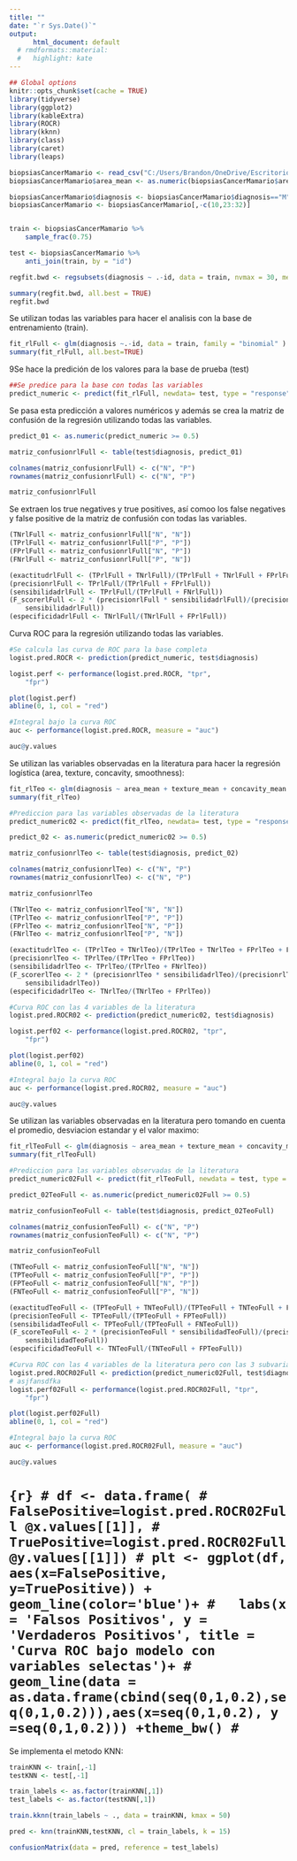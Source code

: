 ```yaml
---
title: ""
date: "`r Sys.Date()`"
output: 
      html_document: default
  # rmdformats::material:
  #   highlight: kate
---
```


```r
## Global options
knitr::opts_chunk$set(cache = TRUE)
library(tidyverse)
library(ggplot2)
library(kableExtra)
library(ROCR)
library(kknn)
library(class)
library(caret)
library(leaps)

biopsiasCancerMamario <- read_csv("C:/Users/Brandon/OneDrive/Escritorio/Estadistica actuarial II/biopsiasCancerMamario.csv") %>% select(-...33)
biopsiasCancerMamario$area_mean <- as.numeric(biopsiasCancerMamario$area_mean)

biopsiasCancerMamario$diagnosis <- biopsiasCancerMamario$diagnosis=="M"
biopsiasCancerMamario <- biopsiasCancerMamario[,-c(10,23:32)]


train <- biopsiasCancerMamario %>%
    sample_frac(0.75)

test <- biopsiasCancerMamario %>%
    anti_join(train, by = "id")
```


```r
regfit.bwd <- regsubsets(diagnosis ~ .-id, data = train, nvmax = 30, method = "forward")

summary(regfit.bwd, all.best = TRUE)
regfit.bwd
```


Se utilizan todas las variables para hacer el analisis con la base de entrenamiento (train).

```r
fit_rlFull <- glm(diagnosis ~.-id, data = train, family = "binomial" )
summary(fit_rlFull, all.best=TRUE)
```
9Se hace la predición de los valores para la base de prueba (test)
```r
##Se predice para la base con todas las variables
predict_numeric <- predict(fit_rlFull, newdata= test, type = "response")
```

Se pasa esta predicción a valores numéricos y además se crea la matriz de confusión de la regresión utilizando todas las variables.
```r
predict_01 <- as.numeric(predict_numeric >= 0.5)

matriz_confusionrlFull <- table(test$diagnosis, predict_01)

colnames(matriz_confusionrlFull) <- c("N", "P")
rownames(matriz_confusionrlFull) <- c("N", "P")

matriz_confusionrlFull
```
Se extraen los true negatives y true positives, así comoo los false negatives y false positive de la matriz de confusión con todas las variables.
```r
(TNrlFull <- matriz_confusionrlFull["N", "N"])
(TPrlFull <- matriz_confusionrlFull["P", "P"])
(FPrlFull <- matriz_confusionrlFull["N", "P"])
(FNrlFull <- matriz_confusionrlFull["P", "N"])
```

```r
(exactitudrlFull <- (TPrlFull + TNrlFull)/(TPrlFull + TNrlFull + FPrlFull + FNrlFull))
(precisionrlFull <- TPrlFull/(TPrlFull + FPrlFull))
(sensibilidadrlFull <- TPrlFull/(TPrlFull + FNrlFull))
(F_scorerlFull <- 2 * (precisionrlFull * sensibilidadrlFull)/(precisionrlFull +
    sensibilidadrlFull))
(especificidadrlFull <- TNrlFull/(TNrlFull + FPrlFull))
```
Curva ROC para la regresión utilizando todas las variables.

```r
#Se calcula las curva de ROC para la base completa
logist.pred.ROCR <- prediction(predict_numeric, test$diagnosis)

logist.perf <- performance(logist.pred.ROCR, "tpr",
    "fpr")

plot(logist.perf)
abline(0, 1, col = "red")

#Integral bajo la curva ROC
auc <- performance(logist.pred.ROCR, measure = "auc")

auc@y.values

```
Se utilizan las variables observadas en la literatura para hacer la regresión logística (area, texture, concavity, smoothness):
```r
fit_rlTeo <- glm(diagnosis ~ area_mean + texture_mean + concavity_mean + smoothness_mean , data = train, family = "binomial" )
summary(fit_rlTeo)
```
```r
#Prediccion para las variables observadas de la literatura
predict_numeric02 <- predict(fit_rlTeo, newdata= test, type = "response")
```

```r
predict_02 <- as.numeric(predict_numeric02 >= 0.5)

matriz_confusionrlTeo <- table(test$diagnosis, predict_02)

colnames(matriz_confusionrlTeo) <- c("N", "P")
rownames(matriz_confusionrlTeo) <- c("N", "P")

matriz_confusionrlTeo
```

```r
(TNrlTeo <- matriz_confusionrlTeo["N", "N"])
(TPrlTeo <- matriz_confusionrlTeo["P", "P"])
(FPrlTeo <- matriz_confusionrlTeo["N", "P"])
(FNrlTeo <- matriz_confusionrlTeo["P", "N"])
```

```r
(exactitudrlTeo <- (TPrlTeo + TNrlTeo)/(TPrlTeo + TNrlTeo + FPrlTeo + FNrlTeo))
(precisionrlTeo <- TPrlTeo/(TPrlTeo + FPrlTeo))
(sensibilidadrlTeo <- TPrlTeo/(TPrlTeo + FNrlTeo))
(F_scorerlTeo <- 2 * (precisionrlTeo * sensibilidadrlTeo)/(precisionrlTeo +
    sensibilidadrlTeo))
(especificidadrlTeo <- TNrlTeo/(TNrlTeo + FPrlTeo))
```

```r
#Curva ROC con las 4 variables de la literatura
logist.pred.ROCR02 <- prediction(predict_numeric02, test$diagnosis)

logist.perf02 <- performance(logist.pred.ROCR02, "tpr",
    "fpr")

plot(logist.perf02)
abline(0, 1, col = "red")

#Integral bajo la curva ROC
auc <- performance(logist.pred.ROCR02, measure = "auc")

auc@y.values
```


Se utilizan las variables observadas en la literatura pero tomando en cuenta el promedio, desviacion estandar y el valor maximo:
```r
fit_rlTeoFull <- glm(diagnosis ~ area_mean + texture_mean + concavity_mean + smoothness_mean + area_se + texture_se + concavity_se + smoothness_se +area_worst + texture_worst + concavity_worst + smoothness_worst, data = train, family = "binomial" )
summary(fit_rlTeoFull)

```
```r
#Prediccion para las variables observadas de la literatura
predict_numeric02Full <- predict(fit_rlTeoFull, newdata = test, type = "response")
```

```r
predict_02TeoFull <- as.numeric(predict_numeric02Full >= 0.5)

matriz_confusionTeoFull <- table(test$diagnosis, predict_02TeoFull)

colnames(matriz_confusionTeoFull) <- c("N", "P")
rownames(matriz_confusionTeoFull) <- c("N", "P")

matriz_confusionTeoFull
```

```r
(TNTeoFull <- matriz_confusionTeoFull["N", "N"])
(TPTeoFull <- matriz_confusionTeoFull["P", "P"])
(FPTeoFull <- matriz_confusionTeoFull["N", "P"])
(FNTeoFull <- matriz_confusionTeoFull["P", "N"])
```

```r
(exactitudTeoFull <- (TPTeoFull + TNTeoFull)/(TPTeoFull + TNTeoFull + FPTeoFull + FNTeoFull))
(precisionTeoFull <- TPTeoFull/(TPTeoFull + FPTeoFull))
(sensibilidadTeoFull <- TPTeoFull/(TPTeoFull + FNTeoFull))
(F_scoreTeoFull <- 2 * (precisionTeoFull * sensibilidadTeoFull)/(precisionTeoFull +
    sensibilidadTeoFull))
(especificidadTeoFull <- TNTeoFull/(TNTeoFull + FPTeoFull))
```

```r
#Curva ROC con las 4 variables de la literatura pero con las 3 subvariables
logist.pred.ROCR02Full <- prediction(predict_numeric02Full, test$diagnosis)
# asjfansdfka
logist.perf02Full <- performance(logist.pred.ROCR02Full, "tpr",
    "fpr")

plot(logist.perf02Full)
abline(0, 1, col = "red")

#Integral bajo la curva ROC
auc <- performance(logist.pred.ROCR02Full, measure = "auc")

auc@y.values
```
# ```{r}
# df <- data.frame(
#                  FalsePositive=logist.pred.ROCR02Full @x.values[[1]],
#                  TruePositive=logist.pred.ROCR02Full @y.values[[1]])
# plt <- ggplot(df, aes(x=FalsePositive, y=TruePositive)) + geom_line(color='blue')+
#   labs(x = 'Falsos Positivos', y = 'Verdaderos Positivos', title = 'Curva ROC bajo modelo con variables selectas')+
#   geom_line(data = as.data.frame(cbind(seq(0,1,0.2),seq(0,1,0.2))),aes(x=seq(0,1,0.2), y =seq(0,1,0.2))) +theme_bw()
# ```





Se implementa el metodo KNN:

```r
trainKNN <- train[,-1]
testKNN <- test[,-1]

train_labels <- as.factor(trainKNN[,1])
test_labels <- as.factor(testKNN[,1])
```



```r
train.kknn(train_labels ~ ., data = trainKNN, kmax = 50)
```
```r
pred <- knn(trainKNN,testKNN, cl = train_labels, k = 15)
```

```r
confusionMatrix(data = pred, reference = test_labels)
```



